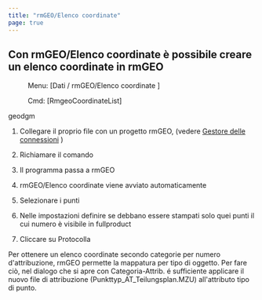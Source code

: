 ```yaml
---
title: "rmGEO/Elenco coordinate"
page: true
---
```

## Con  <Bold>  <Italic> rmGEO/Elenco coordinate </Italic>  </Bold>  &#232; possibile creare un elenco coordinate in rmGEO
 <Menu> Menu: [Dati / rmGEO/Elenco coordinate ] </Menu> 
<GeoDesigner> <Menu> Cmd: [RmgeoCoordinateList] </Menu> 

 <Placeholder>geodgm</Placeholder> </GeoDesigner>

1. Collegare il proprio file con un progetto rmGEO, (vedere 
[Gestore delle connessioni](../daten/rmgeo-verbindungsmanager)
)

2. Richiamare il comando

3. Il programma passa a rmGEO

4. <Bold> <Italic> rmGEO/Elenco coordinate </Italic> </Bold>  viene avviato automaticamente

5. Selezionare i punti

6. Nelle impostazioni definire se debbano essere stampati solo quei punti il cui numero &#232; visibile in <Placeholder>fullproduct</Placeholder> 
7. Cliccare su <Border>Protocolla</Border> 


<Success>
 Per ottenere un elenco coordinate secondo categorie per numero d&#39;attribuzione, rmGEO permette la mappatura per tipo di oggetto. Per fare ci&#242;, nel dialogo che si apre con  <Border>Categoria-Attrib.</Border>  &#233; sufficiente applicare il nuovo file di attribuzione (Punkttyp_AT_Teilungsplan.MZU) all&#39;attributo tipo di punto.
</Success>
